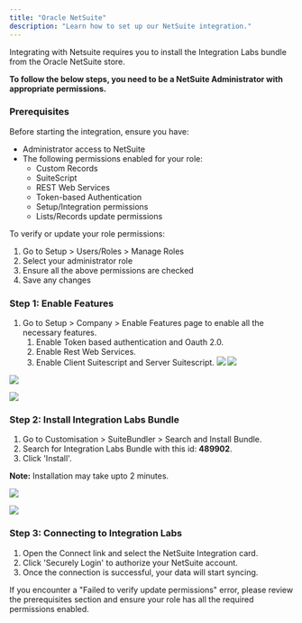 ```yaml
---
title: "Oracle NetSuite"
description: "Learn how to set up our NetSuite integration."
---
```


Integrating with Netsuite requires you to install the Integration Labs bundle from the Oracle NetSuite store.

<Info> **To follow the below steps, you need to be a NetSuite Administrator with appropriate permissions.** </Info>

### Prerequisites

Before starting the integration, ensure you have:
- Administrator access to NetSuite
- The following permissions enabled for your role:
  - Custom Records
  - SuiteScript
  - REST Web Services
  - Token-based Authentication
  - Setup/Integration permissions
  - Lists/Records update permissions

To verify or update your role permissions:
1. Go to Setup > Users/Roles > Manage Roles
2. Select your administrator role
3. Ensure all the above permissions are checked
4. Save any changes

### Step 1: Enable Features

1. Go to Setup > Company > Enable Features page to enable all the necessary features.
   1. Enable Token based authentication and Oauth 2.0.
   2. Enable Rest Web Services.
   3. Enable Client Suitescript and Server Suitescript.
      ![](/images/63b17c4-image.png) ![](/images/df5b5d8-image.png)

![](/images/6750409-image.png)

![](/images/2cd1bac-image.png)

### Step 2: Install Integration Labs Bundle

1. Go to Customisation > SuiteBundler > Search and Install Bundle.
2. Search for Integration Labs Bundle with this id: **489902**.
3. Click 'Install'.

**Note:** Installation may take upto 2 minutes.

![](/images/b1a186e-image.png)

![](/images/3992668-image.png)

### Step 3: Connecting to Integration Labs

1. Open the Connect link and select the NetSuite Integration card.
2. Click 'Securely Login' to authorize your NetSuite account.
3. Once the connection is successful, your data will start syncing.

<Info>If you encounter a "Failed to verify update permissions" error, please review the prerequisites section and ensure your role has all the required permissions enabled.</Info>